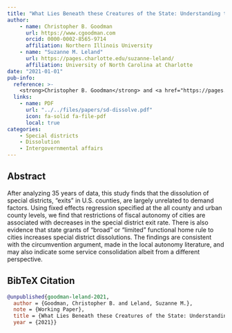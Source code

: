 ```yaml
---
title: "What Lies Beneath these Creatures of the State: Understanding the Birth and Death of U.S. Local Governments"
author: 
    - name: Christopher B. Goodman
      url: https://www.cgoodman.com
      orcid: 0000-0002-8565-9714
      affiliation: Northern Illinois University
    - name: "Suzanne M. Leland"
      url: https://pages.charlotte.edu/suzanne-leland/
      affiliation: University of North Carolina at Charlotte
date: "2021-01-01"
pub-info:
  reference: >-
    <strong>Christopher B. Goodman</strong> and <a href="https://pages.charlotte.edu/suzanne-leland/">Suzanne M. Leland</a>. “What Lies Beneath these Creatures of the State: Understanding the Birth and Death of U.S. Local Governments”
  links:
    - name: PDF
      url: "../../files/papers/sd-dissolve.pdf"
      icon: fa-solid fa-file-pdf
      local: true
categories:
    - Special districts
    - Dissolution
    - Intergovernmental affairs
---
```


## Abstract
 After analyzing 35 years of data, this study finds that the dissolution of special districts, “exits” in U.S. counties, are largely unrelated to demand factors. Using fixed effects regression specified at the all county and urban county levels, we find that restrictions of fiscal autonomy of cities are associated with decreases in the special district exit rate. There is also evidence that state grants of “broad” or “limited” functional home rule to cities increases special district dissolutions. The findings are consistent with the circumvention argument, made in the local autonomy literature, and may also indicate some service consolidation albeit from a different perspective.

## BibTeX Citation
```bib
@unpublished{goodman-leland-2021,
  author = {Goodman, Christopher B. and Leland, Suzanne M.},
  note = {Working Paper},
  title = {What Lies Beneath these Creatures of the State: Understanding the Birth and Death of U.S. Local Governments},
  year = {2021}}
```